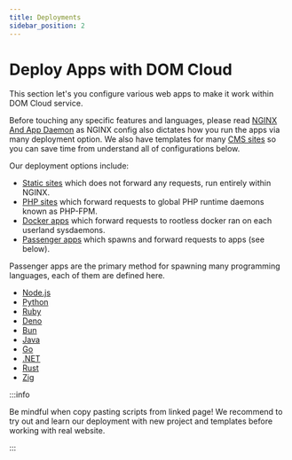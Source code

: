 ```yaml
---
title: Deployments
sidebar_position: 2
---
```


# Deploy Apps with DOM Cloud

This section let's you configure various web apps to make it work within DOM Cloud service.

Before touching any specific features and languages, please read [NGINX And App Daemon](../features/nginx.mdx) as NGINX config also dictates how you run the apps via many deployment option. We also have templates for many [CMS sites](./cms-site.mdx) so you can save time from understand all of configurations below.

Our deployment options include:

- [Static sites](./static-site.mdx) which does not forward any requests, run entirely within NGINX.
- [PHP sites](./php.mdx) which forward requests to global PHP runtime daemons known as PHP-FPM.
- [Docker apps](./docker.mdx) which forward requests to rootless docker ran on each userland sysdaemons. 
- [Passenger apps](../features/nginx.mdx#configure-nginx-for-generic-apps) which spawns and forward requests to apps (see below). 

Passenger apps are the primary method for spawning many programming languages, each of them are defined here.

+ [Node.js](./node.mdx)
+ [Python](./python.mdx)
+ [Ruby](./ruby.mdx)
+ [Deno](./deno.mdx)
+ [Bun](./bun.mdx)
+ [Java](./java.mdx)
+ [Go](./go.mdx)
+ [.NET](./dotnet.mdx)
+ [Rust](./rust.mdx)
+ [Zig](./zig.mdx)


:::info

Be mindful when copy pasting scripts from linked page! We recommend to try out and learn our deployment with new project and templates before working with real website.

:::